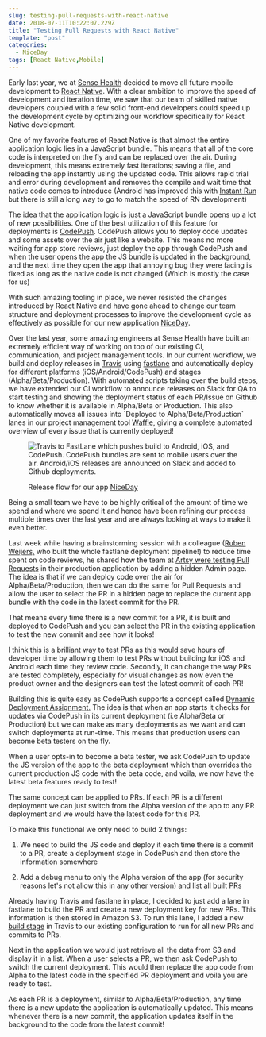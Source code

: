 ```yaml
---
slug: testing-pull-requests-with-react-native
date: 2018-07-11T10:22:07.229Z
title: "Testing Pull Requests with React Native"
template: "post"
categories:
  - NiceDay
tags: [React Native,Mobile]
---
```


<VideoPlayer mp4="https://vz-33746591-537.b-cdn.net/0f59273a-24aa-4965-8016-29677a343fce/play_480p.mp4" caption="Example of hot-reloading with React Native" />


Early last year, we at [Sense Health](https://www.sense-health.com/) decided to move all future mobile development to [React Native](https://facebook.github.io/react-native/). With a clear ambition to improve the speed of development and iteration time, we saw that our team of skilled native developers coupled with a few solid front-end developers could speed up the development cycle by optimizing our workflow specifically for React Native development.

One of my favorite features of React Native is that almost the entire application logic lies in a JavaScript bundle. This means that all of the core code is interpreted on the fly and can be replaced over the air. During development, this means extremely fast iterations; saving a file, and reloading the app instantly using the updated code. This allows rapid trial and error during development and removes the compile and wait time that native code comes to introduce (Android has improved this with [Instant Run](https://developer.android.com/studio/run/#instant-run) but there is still a long way to go to match the speed of RN development)

The idea that the application logic is just a JavaScript bundle opens up a lot of new possibilities. One of the best utilization of this feature for deployments is [CodePush](https://github.com/Microsoft/react-native-code-push). CodePush allows you to deploy code updates and some assets over the air just like a website. This means no more waiting for app store reviews, just deploy the app through CodePush and when the user opens the app the JS bundle is updated in the background, and the next time they open the app that annoying bug they were facing is fixed as long as the native code is not changed (Which is mostly the case for us)

With such amazing tooling in place, we never resisted the changes introduced by React Native and have gone ahead to change our team structure and deployment processes to improve the development cycle as effectively as possible for our new application [NiceDay](https://niceday.app/).

Over the last year, some amazing engineers at Sense Health have built an extremely efficient way of working on top of our existing CI, communication, and project management tools. In our current workflow, we build and deploy releases in [Travis](https://travis-ci.org/) using [fastlane](https://fastlane.tools/) and automatically deploy for different platforms (iOS/Android/CodePush) and stages (Alpha/Beta/Production). With automated scripts taking over the build steps, we have extended our CI workflow to announce releases on Slack for QA to start testing and showing the deployment status of each PR/Issue on Github to know whether it is available in Alpha/Beta or Production. This also automatically moves all issues into \`Deployed to Alpha/Beta/Production\` lanes in our project management tool [Waffle](https://waffle.io/), giving a complete automated overview of every issue that is currently deployed!

<figure>

![Travis to FastLane which pushes build to Android, iOS, and CodePush. CodePush bundles are sent to mobile users over the air. Android/iOS releases are announced on Slack and added to Github deployments. ](./testing-pull-requests-with-react-native-1.jpg)

<figcaption>Release flow for our app <a href="https://niceday.app/" className="figcaption-link">NiceDay</a></figcaption>

</figure>

Being a small team we have to be highly critical of the amount of time we spend and where we spend it and hence have been refining our process multiple times over the last year and are always looking at ways to make it even better.

Last week while having a brainstorming session with a colleague ([Ruben Weijers,](https://twitter.com/freakinruben) who built the whole fastlane deployment pipeline!) to reduce time spent on code reviews, he shared how the team at [Artsy were testing Pull Requests](https://artsy.github.io/blog/2018/03/17/two-years-of-react-native/#video) in their production application by adding a hidden Admin page. The idea is that if we can deploy code over the air for Alpha/Beta/Production, then we can do the same for Pull Requests and allow the user to select the PR in a hidden page to replace the current app bundle with the code in the latest commit for the PR.

That means every time there is a new commit for a PR, it is built and deployed to CodePush and you can select the PR in the existing application to test the new commit and see how it looks!

I think this is a brilliant way to test PRs as this would save hours of developer time by allowing them to test PRs without building for iOS and Android each time they review code. Secondly, it can change the way PRs are tested completely, especially for visual changes as now even the product owner and the designers can test the latest commit of each PR!

Building this is quite easy as CodePush supports a concept called [Dynamic Deployment Assignment.](https://github.com/Microsoft/react-native-code-push#dynamic-deployment-assignment) The idea is that when an app starts it checks for updates via CodePush in its current deployment (i.e Alpha/Beta or Production) but we can make as many deployments as we want and can switch deployments at run-time. This means that production users can become beta testers on the fly.

When a user opts-in to become a beta tester, we ask CodePush to update the JS version of the app to the beta deployment which then overrides the current production JS code with the beta code, and voila, we now have the latest beta features ready to test!

The same concept can be applied to PRs. If each PR is a different deployment we can just switch from the Alpha version of the app to any PR deployment and we would have the latest code for this PR.

To make this functional we only need to build 2 things:

1) We need to build the JS code and deploy it each time there is a commit to a PR, create a deployment stage in CodePush and then store the information somewhere

2) Add a debug menu to only the Alpha version of the app (for security reasons let's not allow this in any other version) and list all built PRs

<VideoPlayer mp4="https://vz-33746591-537.b-cdn.net/096e480b-d57b-4f8d-bf06-1aa1ccc474f5/play_240p.mp4" caption="Pull Requests only visible for alpha users" />


Already having Travis and fastlane in place, I decided to just add a lane in fastlane to build the PR and create a new deployment key for new PRs. This information is then stored in Amazon S3. To run this lane, I added a new [build stage](https://docs.travis-ci.com/user/build-stages/) in Travis to our existing configuration to run for all new PRs and commits to PRs.

Next in the application we would just retrieve all the data from S3 and display it in a list. When a user selects a PR, we then ask CodePush to switch the current deployment. This would then replace the app code from Alpha to the latest code in the specified PR deployment and voila you are ready to test.

As each PR is a deployment, similar to Alpha/Beta/Production, any time there is a new update the application is automatically updated. This means whenever there is a new commit, the application updates itself in the background to the code from the latest commit!


<VideoPlayer mp4="https://vz-33746591-537.b-cdn.net/212bf398-4f39-4c5c-aaca-6bcde6bc804a/play_720p.mp4" caption="Switching to a PR in action!" />
